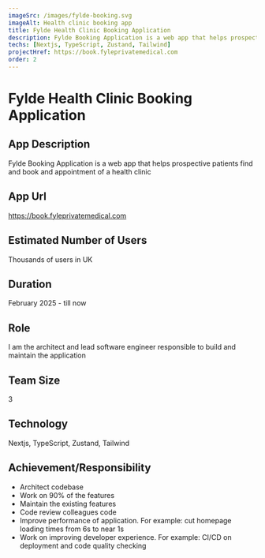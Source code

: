 ```yaml
---
imageSrc: /images/fylde-booking.svg
imageAlt: Health clinic booking app
title: Fylde Health Clinic Booking Application
description: Fylde Booking Application is a web app that helps prospective patients find and book and appointment of a health clinic
techs: [Nextjs, TypeScript, Zustand, Tailwind]
projectHref: https://book.fyleprivatemedical.com
order: 2
---
```



<MdImageContainer>
  <Picture
    src="/images/fylde-booking.svg"
    alt="Health clinic booking app"
    width="770"
    height="730"
  />
</MdImageContainer>

# Fylde Health Clinic Booking Application

## App Description

Fylde Booking Application is a web app that helps prospective patients find and book and appointment of a health clinic

## App Url

https://book.fyleprivatemedical.com

## Estimated Number of Users

Thousands of users in UK

## Duration

February 2025 - till now

## Role

I am the architect and lead software engineer responsible to build and maintain the application

## Team Size

3

## Technology

Nextjs, TypeScript, Zustand, Tailwind

## Achievement/Responsibility

- Architect codebase
- Work on 90% of the features
- Maintain the existing features
- Code review colleagues code
- Improve performance of application. For example: cut homepage loading times from 6s to near 1s
- Work on improving developer experience. For example: CI/CD on deployment and code quality checking
